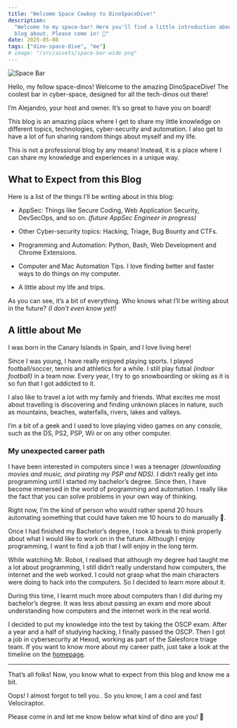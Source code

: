 ```yaml
---
title: "Welcome Space Cowboy to DinoSpaceDive!"
description:
  "Welcome to my space-bar! Here you'll find a little introduction about what is
  blog about. Please come in! 🍻"
date: 2025-05-08
tags: ["dino-space-dive", "me"]
# image: "/src/assets/space-bar-wide.png"
---
```



![Space Bar](images/space-bar-wide.jpg)

Hello, my fellow space-dinos! Welcome to the amazing DinoSpaceDive! The coolest
bar in cyber-space, designed for all the tech-dinos out there!

I’m Alejandro, your host and owner. It’s so great to have you on board!

This blog is an amazing place where I get to share my little knowledge on
different topics, technologies, cyber-security and automation. I also get to
have a lot of fun sharing random things about myself and my life.

This is not a professional blog by any means! Instead, it is a place where I can
share my knowledge and experiences in a unique way.

## What to Expect from this Blog

Here is a list of the things I’ll be writing about in this blog:

- AppSec: Things like Secure Coding, Web Application Security, DevSecOps, and so
  on. _(future AppSec Engineer in progress)_

- Other Cyber-security topics: Hacking, Triage, Bug Bounty and CTFs.

- Programming and Automation: Python, Bash, Web Development and Chrome
  Extensions.

- Computer and Mac Automation Tips. I love finding better and faster ways to do
  things on my computer.

- A little about my life and trips.

As you can see, it’s a bit of everything. Who knows what I’ll be writing about
in the future? _(I don’t even know yet!)_

## A little about Me

I was born in the Canary Islands in Spain, and I love living here!

Since I was young, I have really enjoyed playing sports. I played
football/soccer, tennis and athletics for a while. I still play futsal _(indoor
football)_ in a team now. Every year, I try to go snowboarding or skiing as it
is so fun that I got addicted to it.

I also like to travel a lot with my family and friends. What excites me most
about travelling is discovering and finding unknown places in nature, such as
mountains, beaches, waterfalls, rivers, lakes and valleys.

I’m a bit of a geek and I used to love playing video games on any console, such
as the DS, PS2, PSP, Wii or on any other computer.

### My unexpected career path

I have been interested in computers since I was a teenager _(downloading movies
and music, and pirating my PSP and NDS)_. I didn’t really get into programming
until I started my bachelor’s degree. Since then, I have become immersed in the
world of programming and automation. I really like the fact that you can solve
problems in your own way of thinking.

Right now, I’m the kind of person who would rather spend 20 hours automating
something that could have taken me 10 hours to do manually 🤖.

Once I had finished my Bachelor’s degree, I took a break to think properly about
what I would like to work on in the future. Although I enjoy programming, I want
to find a job that I will enjoy in the long term.

While watching Mr. Robot, I realised that although my degree had taught me a lot
about programming, I still didn’t really understand how computers, the internet
and the web worked. I could not grasp what the main characters were doing to
hack into the computers. So I decided to learn more about it.

During this time, I learnt much more about computers than I did during my
bachelor’s degree. It was less about passing an exam and more about
understanding how computers and the internet work in the real world.

I decided to put my knowledge into the test by taking the OSCP exam. After a
year and a half of studying hacking, I finally passed the OSCP. Then I got a job
in cybersecurity at Hexod, working as part of the Salesforce triage team. If you
want to know more about my career path, just take a look at the timeline on the
[homepage](/).

---

<ImgCenteredMd src="/images/thatsall.gif" alt="Thas's all Folks!" />

That’s all folks! Now, you know what to expect from this blog and know me a bit.

Oops! I almost forgot to tell you.. So you know, I am a cool and fast
Velociraptor.

Please come in and let me know below what kind of dino are you! 🦖
